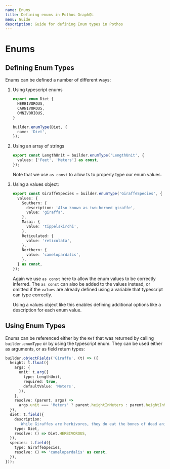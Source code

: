 ```yaml
---
name: Enums
title: Defining enums in Pothos GraphQL
menu: Guide
description: Guide for defining Enum types in Pothos
---
```





# Enums

## Defining Enum Types

Enums can be defined a number of different ways:

1. Using typescript enums

   ```typescript
   export enum Diet {
     HERBIVOROUS,
     CARNIVOROUS,
     OMNIVORIOUS,
   }

   builder.enumType(Diet, {
     name: 'Diet',
   });
   ```

1. Using an array of strings

   ```typescript
   export const LengthUnit = builder.enumType('LengthUnit', {
     values: ['Feet', 'Meters'] as const,
   });
   ```

   Note that we use `as const` to allow ts to properly type our enum values.

1. Using a values object:

   ```typescript
   export const GiraffeSpecies = builder.enumType('GiraffeSpecies', {
     values: {
       Southern: {
         description: 'Also known as two-horned giraffe',
         value: 'giraffa',
       },
       Masai: {
         value: 'tippelskirchi',
       },
       Reticulated: {
         value: 'reticulata',
       },
       Northern: {
         value: 'camelopardalis',
       },
     } as const,
   });
   ```

   Again we use `as const` here to allow the enum values to be correctly inferred. The `as const`
   can also be added to the values instead, or omitted if the `values` are already defined using a
   variable that typescript can type correctly.

   Using a values object like this enables defining additional options like a description for each
   enum value.

## Using Enum Types

Enums can be referenced either by the `Ref` that was returned by calling `builder.enumType` or by
using the typescript enum. They can be used either as arguments, or as field return types:

```typescript
builder.objectFields('Giraffe', (t) => ({
  height: t.float({
    args: {
      unit: t.arg({
        type: LengthUnit,
        required: true,
        defaultValue: 'Meters',
      }),
    },
    resolve: (parent, args) =>
      args.unit === 'Meters' ? parent.heightInMeters : parent.heightInMeters * 3.281,
  }),
  diet: t.field({
    description:
      'While Giraffes are herbivores, they do eat the bones of dead animals to get extra calcium',
    type: Diet,
    resolve: () => Diet.HERBIVOROUS,
  }),
  species: t.field({
    type: GiraffeSpecies,
    resolve: () => 'camelopardalis' as const,
  }),
}));
```
